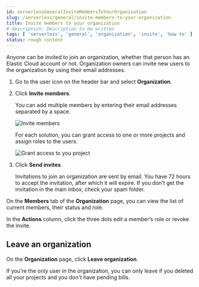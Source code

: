 ```yaml
---
id: serverlessGeneralInviteMembersToYourOrganization
slug: /serverless/general/invite-members-to-your-organization
title: Invite members to your organization
# description: Description to be written
tags: [ 'serverless', 'general', 'organization', 'invite', 'how to' ]
status: rough content
---
```



<RoughContent />

Anyone can be invited to join an organization, whether that person has an Elastic Cloud account or not. Organization owners can invite new users to the organization by using their email addresses. 

1. Go to the user icon on the header bar and select **Organization**.
2. Click **Invite members**. 

   You can add multiple members by entering their email addresses separated by a space. 
   
   ![Invite members](images/org-invite-members.png)
   
   For each solution, you can grant access to one or more projects and assign roles to the users.

   ![Grant access to you project](images/org-grant-access.png)

3. Click **Send invites**.

   Invitations to join an organization are sent by email. You have 72 hours to accept the invitation, after which it will expire. If you don’t get the invitation in the main inbox, check your spam folder.

On the **Members** tab of the **Organization** page, you can view the list of current members, their status and role.

In the **Actions** column, click the three dots edit a member’s role or revoke the invite.

## Leave an organization

On the **Organization** page, click **Leave organization**.

If you’re the only user in the organization, you can only leave if you deleted all your projects and you don't have pending bills.

